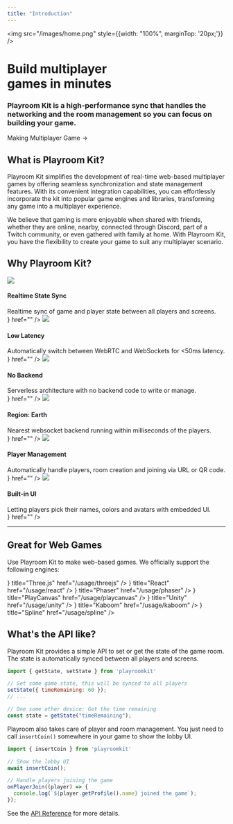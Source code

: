 ```yaml
---
title: "Introduction"
---
```



<img src="/images/home.png" style={{width: "100%", marginTop: '20px;'}} />
<div style={{textAlign: "center"}}>
<h1 style={{fontFamily: 'Russo One', fontWeight: 400, lineHeight: "92%", fontSize: "3rem", margin: "4rem 0rem"}}>Build multiplayer<br/> games in minutes</h1>
<h3 style={{marginBottom: "4rem"}}>
  <span style={{color: "rgba(115,115,115,var(--tw-text-opacity))"}}>Playroom Kit is a high-performance sync that </span><b>handles the networking and the room management </b><span style={{color: "rgba(115,115,115,var(--tw-text-opacity))"}}>so you can focus on building your game.</span>
</h3>

<Link className={styles.cta} href="/multiplayer">Making Multiplayer Game <span>→</span></Link>
</div>


<div style={{clear: "both"}}></div>

## What is Playroom Kit?

Playroom Kit simplifies the development of real-time web-based multiplayer games by offering seamless synchronization and state management features. With its convenient integration capabilities, you can effortlessly incorporate the kit into popular game engines and libraries, transforming any game into a multiplayer experience.

We believe that gaming is more enjoyable when shared with friends, whether they are online, nearby, connected through Discord, part of a Twitch community, or even gathered with family at home. With Playroom Kit, you have the flexibility to create your game to suit any multiplayer scenario.

## Why Playroom Kit?


<Cards>
  <Card
  	style={{border:"1px solid #8D6BED"}}
    title={<div><img src="/images/sync.png" style={{width: "32px", marginTop: '20px;'}}></img><h4>Realtime State Sync</h4><div style={{fontSize:"0.8em"}}>Realtime sync of game and player state between all players and screens.</div></div>}
    href=""
  />
   <Card
    style={{border:"1px solid #8D6BED"}}
    title={<div><img src="/images/latency.png" style={{width: "32px", marginTop: '20px;'}}></img><h4>Low Latency</h4><div style={{fontSize:"0.8em"}}>Automatically switch between WebRTC and WebSockets for &lt;50ms latency.</div></div>}
    href=""
  />
   <Card
    style={{border:"1px solid #8D6BED"}}
    title={<div><img src="/images/backend.png" style={{width: "32px", marginTop: '20px;'}}></img><h4>No Backend</h4><div style={{fontSize:"0.8em"}}>Serverless architecture with no backend code to write or manage.</div></div>}
    href=""
  />
  <Card
    style={{border:"1px solid #8D6BED"}}
    title={<div><img src="/images/earth.png" style={{width: "32px", marginTop: '20px;'}}></img><h4>Region: Earth</h4><div style={{fontSize:"0.8em"}}>Nearest websocket backend running within milliseconds of the players.</div></div>}
    href=""
  />
   <Card
    style={{border:"1px solid #8D6BED"}}
    title={<div><img src="/images/player.png" style={{width: "32px", marginTop: '20px;'}}></img><h4>Player Management</h4><div style={{fontSize:"0.8em"}}>Automatically handle players, room creation and joining via URL or QR code.</div></div>}
    href=""
  />
     <Card
    style={{border:"1px solid #8D6BED"}}
    title={<div><img src="/images/ui.png" style={{width: "32px", marginTop: '20px;'}}></img><h4>Built-in UI</h4><div style={{fontSize:"0.8em"}}>Letting players pick their names, colors and avatars with embedded UI.</div></div>}
    href=""
  />

</Cards>

-------------

## Great for Web Games

Use Playroom Kit to make web-based games. We officially support the following engines:

<Cards>
  <Card
    icon={<img src="/images/logos/threejs.svg" style={{width: "32px", marginTop: '20px;'}}></img>}
    title="Three.js"
    href="/usage/threejs"
  />
  <Card
    icon={ <img src="/images/logos/react.svg" style={{width: "32px", marginTop: '20px;'}}></img>}
    title="React"
    href="/usage/react"
  />
   <Card
    icon={ <img src="/images/logos/phaser.png" style={{width: "32px", marginTop: '20px;'}}></img>}
    title="Phaser"
    href="/usage/phaser"
  />
  <Card
    icon={ <img src="/images/logos/playcanvas.png" style={{width: "32px", marginTop: '20px;'}}></img>}
    title="PlayCanvas"
    href="/usage/playcanvas"
  />
  <Card
    icon={ <img src="/images/logos/unity.svg" style={{width: "32px", marginTop: '20px;'}}></img>}
    title="Unity"
    href="/usage/unity"
  />
  <Card
    icon={ <img src="/images/logos/kaboom.png" style={{width: "32px", marginTop: '20px;'}}></img>}
    title="Kaboom"
    href="/usage/kaboom"
  />
  <Card
    icon={ <img src="/images/logos/spline.svg" style={{width: "32px", marginTop: '20px;'}}></img>}
    title="Spline"
    href="/usage/spline"
  />
</Cards>

## What's the API like?

Playroom Kit provides a simple API to set or get the state of the game room. The state is automatically synced between all players and screens.

```js
import { getState, setState } from 'playroomkit'

// Set some game state, this will be synced to all players
setState({ timeRemaining: 60 });
// ...

// One some other device: Get the time remaining
const state = getState("timeRemaining");
```

Playroom also takes care of player and room management. You just need to call `insertCoin()` somewhere in your game to show the lobby UI.

```js
import { insertCoin } from 'playroomkit'

// Show the lobby UI
await insertCoin();

// Handle players joining the game
onPlayerJoin((player) => {
  console.log(`${player.getProfile().name} joined the game`);
});
```

See the [API Reference](/apidocs) for more details.